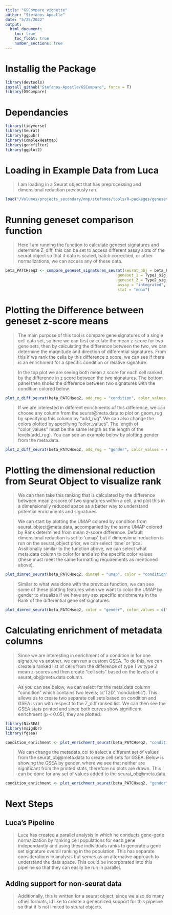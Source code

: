 ```yaml
---
title: "GSCompare_vignette"
author: "Stefanos Apostle"
date: "5/25/2022"
output: 
  html_document:
    toc: true
    toc_float: true
    number_sections: true
---
```




# Installig the Package
```r
library(devtools)
install_github("Stefanos-Apostle/GSCompare", force = T)
library(GSCompare)
```

# Dependancies
```r
library(tidyverse)
library(Seurat)
library(ggpubr)
library(ComplexHeatmap)
library(genefilter)
library(ggplot2)
```



# Loading in Example Data from Luca

> I am loading in a Seurat object that has preprocessing and dimensional reduction previously ran.

```r
load("/Volumes/projects_secondary/mnp/stefanos/tools/R-packages/geneset_signatures/ENV.RData")
```


# Running geneset comparison function

> Here I am running the function to calculate geneset signatures and determine Z_diff, this can be set to access different assay slots of the seurat object so that if data is scaled, batch correctied, or other normalizations, we can access any of these data.



```r
beta_PATCHseq2 <- compare_geneset_signatures_seurat(seurat_obj = beta_PATCHseq2,
                                                 geneset_1 = Type1_sig_all_hgnc, 
                                                 geneset_2 = Type2_sig_all_hgnc,
                                                 assay = "integrated",
                                                 stat = "mean")
```


# Plotting the Difference between geneset z-score means 

> The main purpose of this tool is compare gene signatures of a single cell data set, so here we can first calculate the mean z-score for two gene sets, then by calculating the difference between the two, we can determine the magnitude and direction of differential signatures. From this if we rank the cells by this difference z score, we can see if there is an enrichment for a specific condition or relative signature. 

> In the top plot we are seeing both mean z score for each cell ranked by the difference in z score between the two signatures. The bottom panel then shoes the difference between two signatures with the condition colored below. 

```r
plot_z_diff_seurat(beta_PATCHseq2, add_rug = "condition", color_values = c("grey", "red"))
```


> If we are interested in different enrichments of this difference, we can choose any column from the seurat@meta.data to plot on geom_rug by specifying this column by "add_rug". We can also change the colors plotted by specifying "color_values". The length of "color_values" must be the same length as the length of the levels(add_rug). You can see an example below by plotting gender from the meta.data. 

```r
plot_z_diff_seurat(beta_PATCHseq2, add_rug = "gender", color_values = c("pink", "light blue"))
```





# Plotting the dimensional reduction from Seurat Object to visualize rank

> We can then take this ranking that is calculated by the difference between mean z-score of two signatures within a cell, and plot this in a dimensionally reduced space as a better way to understand potential enrichments and signatures. 


> We can start by plotting the UMAP colored by condition from seurat_object@meta.data, accompanied by the same UMAP colored by Rank determined from mean z-score difference. Default dimensional reduction is set to 'umap', but if dimensional reduction is run on the seurat_object prior, we can select 'tsne' or 'pca'. Assitionally similar to the function above, we can select what meta.data column to color for and also the specific color values (these must meet the same formatting requirements as mentioned above).

```r
plot_dimred_seurat(beta_PATCHseq2, dimred = "umap", color = "condition", color_values = c("grey", "red"))
```


> Similar to what was done with the previous function, we can see some of these plotting features when we want to color the UMAP by gender to visualize if we have any sex specific enrichments in the Rank of the differential gene set signatures.


```r
plot_dimred_seurat(beta_PATCHseq2, color = "gender", color_values = c("pink", "light blue"))
```


# Calculating enrichment of metadata columns

> Since we are interesting in enrichment of a condition in for one signature vs another, we can run a custom GSEA. To do this, we can create a ranked list of cells from the difference of type 1 vs type 2 mean z-scores and then create "cell sets" based on the levels of a seurat_obj@meta.data column. 

> As you can see below, we can select for the meta.data column "condition" which contains two levels; c('T2D', 'nondiabetic'). This allows us to create two separate cell sets based on condition and GSEA is ran with respect to the Z_diff ranked list. We can then see the GSEA stats printed and since both curves show significant enrichment (p < 0.05), they are plotted. 


```r

library(NixSEA)
library(msigdbr)
library(fgsea)

condition_enrichment <- plot_enrichment_seurat(beta_PATCHseq2, "condition")
```

> We can change the metadata_col to select a different set of values from the seurat_obj@meta.data to create cell sets for GSEA. Below is showing the GSEA by gender, where we see that neither are significant from the printed stats, therefore no plots are drawn. This can be done for any set of values added to the seurat_obj@meta.data.


```r
condition_enrichment <- plot_enrichment_seurat(beta_PATCHseq2, "gender")
```



# Next Steps

## Luca's Pipeline
> Luca has created a parallel analysis in which he conducts gene-gene normalization by ranking cell populations for each gene independantly and using these individuals ranks to generate a gene set signature overall ranking in the population. This has separate considerations in analysis but serves as an alternative approach to understand the data space. This could be incorporated into this pipeline so that they can easily be run in parallel. 

## Adding support for non-seurat data
> Additionally, this is written for a seurat object, since we also do many other formats, Id like to create a generalized support for this pipeline so that it is not limited to seurat objects.






























































































